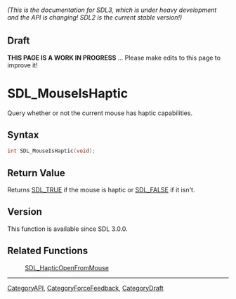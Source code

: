 ====== (This is the documentation for SDL3, which is under heavy development and the API is changing! SDL2 is the current stable version!) ======

== Draft ==

'''THIS PAGE IS A WORK IN PROGRESS''' ... Please make edits to this page to improve it!
= SDL_MouseIsHaptic =

Query whether or not the current mouse has haptic capabilities.

== Syntax ==

<syntaxhighlight lang='c'>
int SDL_MouseIsHaptic(void);
</syntaxhighlight>

== Return Value ==

Returns [[SDL_TRUE]] if the mouse is haptic or [[SDL_FALSE]] if it isn't.

== Version ==

This function is available since SDL 3.0.0.

== Related Functions ==

:[[SDL_HapticOpenFromMouse]]

----
[[CategoryAPI]], [[CategoryForceFeedback]], [[CategoryDraft]]


